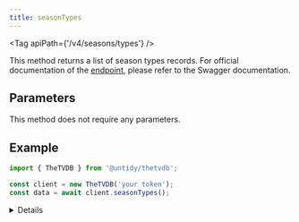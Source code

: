 ```yaml
---
title: seasonTypes
---
```



<Tag apiPath={'/v4/seasons/types'} />

This method returns a list of season types records. For official documentation of the
[endpoint](https://thetvdb.github.io/v4-api/#/Seasons/getSeasonTypes), please refer to the Swagger
documentation.

## Parameters

This method does not require any parameters.

## Example

```js {4}
import { TheTVDB } from '@untidy/thetvdb';

const client = new TheTVDB('your token');
const data = await client.seasonTypes();
```

<Details>

```js
{
  status: 'success',
  data: [
    {
      id: 3,
      name: 'Actor',
    },
    {
      id: 6,
      name: 'Creator',
    },
    // ...
  ],
};
```

</Details>
